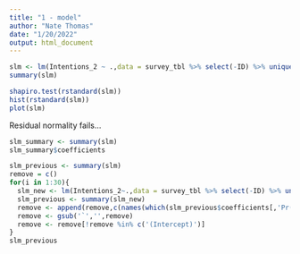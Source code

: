 ```yaml
---
title: "1 - model"
author: "Nate Thomas"
date: "1/20/2022"
output: html_document
---
```


```r
slm <- lm(Intentions_2 ~ .,data = survey_tbl %>% select(-ID) %>% unique() %>% select_if(is.numeric) %>% replace(is.na(.),0))
summary(slm)
```

```r
shapiro.test(rstandard(slm))
hist(rstandard(slm))
plot(slm)
```

Residual normality fails...

```r
slm_summary <- summary(slm)
slm_summary$coefficients

slm_previous <- summary(slm)
remove = c()
for(i in 1:30){
  slm_new <- lm(Intentions_2~.,data = survey_tbl %>% select(-ID) %>% unique() %>% select_if(is.numeric) %>% replace(is.na(.),0) %>% select(-remove))
  slm_previous <- summary(slm_new)
  remove <- append(remove,c(names(which(slm_previous$coefficients[,'Pr(>|t|)']>0.15))))
  remove <- gsub('`','',remove)
  remove <- remove[!remove %in% c('(Intercept)')]
}
slm_previous
```

